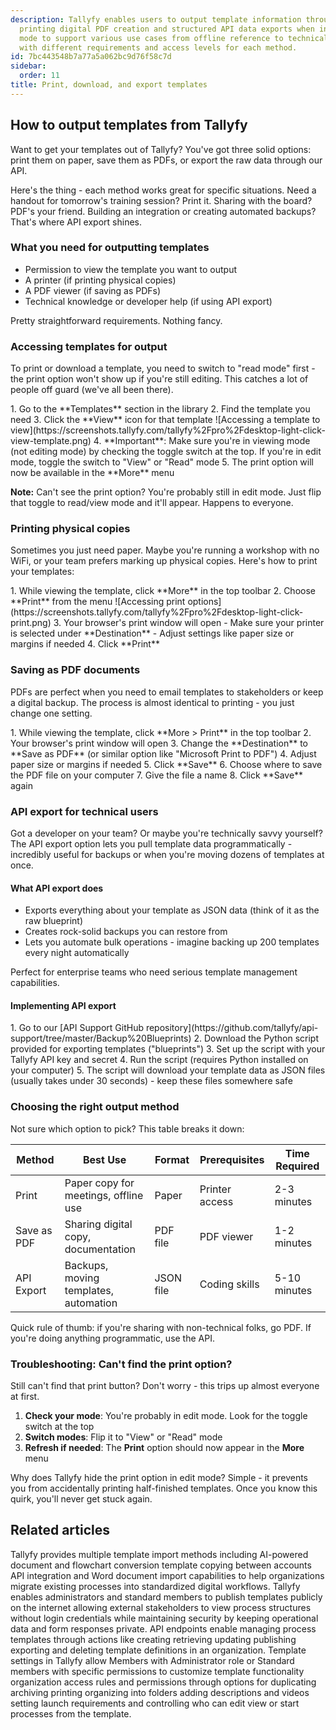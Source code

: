 ```yaml
---
description: Tallyfy enables users to output template information through physical
  printing digital PDF creation and structured API data exports when in read or view
  mode to support various use cases from offline reference to technical integrations
  with different requirements and access levels for each method.
id: 7bc443548b7a77a5a062bc9d76f58c7d
sidebar:
  order: 11
title: Print, download, and export templates
---
```



## How to output templates from Tallyfy

Want to get your templates out of Tallyfy? You've got three solid options: print them on paper, save them as PDFs, or export the raw data through our API.

Here's the thing - each method works great for specific situations. Need a handout for tomorrow's training session? Print it. Sharing with the board? PDF's your friend. Building an integration or creating automated backups? That's where API export shines.

### What you need for outputting templates
- Permission to view the template you want to output
- A printer (if printing physical copies)
- A PDF viewer (if saving as PDFs)
- Technical knowledge or developer help (if using API export)

Pretty straightforward requirements. Nothing fancy.

### Accessing templates for output

To print or download a template, you need to switch to "read mode" first - the print option won't show up if you're still editing. This catches a lot of people off guard (we've all been there).

<Steps>
1. Go to the **Templates** section in the library
2. Find the template you need
3. Click the **View** icon for that template
   ![Accessing a template to view](https://screenshots.tallyfy.com/tallyfy%2Fpro%2Fdesktop-light-click-view-template.png)
4. **Important**: Make sure you're in viewing mode (not editing mode) by checking the toggle switch at the top. If you're in edit mode, toggle the switch to "View" or "Read" mode
5. The print option will now be available in the **More** menu
</Steps>

**Note:** Can't see the print option? You're probably still in edit mode. Just flip that toggle to read/view mode and it'll appear. Happens to everyone.

### Printing physical copies

Sometimes you just need paper. Maybe you're running a workshop with no WiFi, or your team prefers marking up physical copies. Here's how to print your templates:

<Steps>
1. While viewing the template, click **More** in the top toolbar
2. Choose **Print** from the menu
   ![Accessing print options](https://screenshots.tallyfy.com/tallyfy%2Fpro%2Fdesktop-light-click-print.png)
3. Your browser's print window will open
   - Make sure your printer is selected under **Destination**
   - Adjust settings like paper size or margins if needed
4. Click **Print**
</Steps>

### Saving as PDF documents

PDFs are perfect when you need to email templates to stakeholders or keep a digital backup. The process is almost identical to printing - you just change one setting.

<Steps>
1. While viewing the template, click **More > Print** in the top toolbar
2. Your browser's print window will open
3. Change the **Destination** to **Save as PDF** (or similar option like "Microsoft Print to PDF")
4. Adjust paper size or margins if needed
5. Click **Save**
6. Choose where to save the PDF file on your computer
7. Give the file a name
8. Click **Save** again
</Steps>

### API export for technical users

Got a developer on your team? Or maybe you're technically savvy yourself? The API export option lets you pull template data programmatically - incredibly useful for backups or when you're moving dozens of templates at once.

#### What API export does
- Exports everything about your template as JSON data (think of it as the raw blueprint)
- Creates rock-solid backups you can restore from
- Lets you automate bulk operations - imagine backing up 200 templates every night automatically

Perfect for enterprise teams who need serious template management capabilities.

#### Implementing API export
<Steps>
1. Go to our [API Support GitHub repository](https://github.com/tallyfy/api-support/tree/master/Backup%20Blueprints)
2. Download the Python script provided for exporting templates ("blueprints")
3. Set up the script with your Tallyfy API key and secret
4. Run the script (requires Python installed on your computer)
5. The script will download your template data as JSON files (usually takes under 30 seconds) - keep these files somewhere safe
</Steps>

### Choosing the right output method

Not sure which option to pick? This table breaks it down:

| Method     | Best Use                               | Format   | Prerequisites | Time Required |
|------------|----------------------------------------|----------|---------------|---------------|
| Print      | Paper copy for meetings, offline use  | Paper    | Printer access| 2-3 minutes   |
| Save as PDF| Sharing digital copy, documentation    | PDF file | PDF viewer    | 1-2 minutes   |
| API Export | Backups, moving templates, automation | JSON file| Coding skills | 5-10 minutes  |

Quick rule of thumb: if you're sharing with non-technical folks, go PDF. If you're doing anything programmatic, use the API.

### Troubleshooting: Can't find the print option?

Still can't find that print button? Don't worry - this trips up almost everyone at first.

1. **Check your mode**: You're probably in edit mode. Look for the toggle switch at the top
2. **Switch modes**: Flip it to "View" or "Read" mode
3. **Refresh if needed**: The **Print** option should now appear in the **More** menu

Why does Tallyfy hide the print option in edit mode? Simple - it prevents you from accidentally printing half-finished templates. Once you know this quirk, you'll never get stuck again.


## Related articles
<CardGrid>
<LinkTitleCard header="<b>Templates > Import a template</b>" href="/products/pro/documenting/templates/import-feature/" > Tallyfy provides multiple template import methods including AI-powered document and flowchart conversion template copying between accounts API integration and Word document import capabilities to help organizations migrate existing processes into standardized digital workflows. </LinkTitleCard>
<LinkTitleCard header="<b>Templates > Publish a template</b>" href="/products/pro/documenting/templates/how-to-make-my-tallyfy-template-public/" > Tallyfy enables administrators and standard members to publish templates publicly on the internet allowing external stakeholders to view process structures without login credentials while maintaining security by keeping operational data and form responses private. </LinkTitleCard>
<LinkTitleCard header="<b>Code Samples > Managing templates (blueprints)</b>" href="/products/pro/integrations/open-api/code-samples/templates/" > API endpoints enable managing process templates through actions like creating retrieving updating publishing exporting and deleting template definitions in an organization. </LinkTitleCard>
<LinkTitleCard header="<b>Templates > Configure your template</b>" href="/products/pro/documenting/templates/config/" > Template settings in Tallyfy allow Members with Administrator role or Standard members with specific permissions to customize template functionality organization access rules and permissions through options for duplicating archiving printing organizing into folders adding descriptions and videos setting launch requirements and controlling who can edit view or start processes from the template. </LinkTitleCard>
</CardGrid>